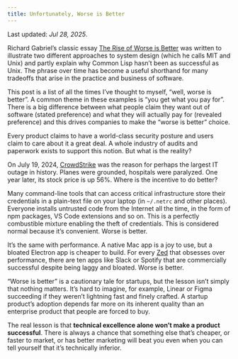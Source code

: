 ```yaml
---
title: Unfortunately, Worse is Better
---
```


Last updated: _Jul 28, 2025_.

Richard Gabriel's classic essay [The Rise of Worse is
Better](https://www.dreamsongs.com/RiseOfWorseIsBetter.html) was written to
illustrate two different approaches to system design (which he calls MIT and
Unix) and partly explain why Common Lisp hasn't been as successful as Unix. The
phrase over time has become a useful shorthand for many tradeoffs that arise in
the practice and business of software.

This post is a list of all the times I've thought to myself, "well, worse is better". A common theme in these examples is "you get what you pay for". There is a big difference between what people claim they want out of software (stated preference) and what they will actually pay for (revealed preference) and this drives companies to make the "worse is better" choice.

Every product claims to have a world-class security posture and users claim to care about it a great deal. A whole industry of audits and paperwork exists to support this notion. But what is the reality?

On July 19, 2024, [CrowdStrike](https://en.wikipedia.org/wiki/2024_CrowdStrike-related_IT_outages) was the reason for perhaps the largest IT outage in history. Planes were grounded, hospitals were paralyzed. One year later, its stock price is up 56%. Where is the incentive to do better?

Many command-line tools that can access critical infrastructure store their credentials in a plain-text file on your laptop (in `~/.netrc` and other places). Everyone installs untrusted code from the Internet all the time, in the form of npm packages, VS Code extensions and so on. This is a perfectly combustible mixture enabling the theft of credentials. This is considered normal because it's convenient. Worse is better.

It's the same with performance. A native Mac app is a joy to use, but a bloated Electron app is cheaper to build. For every [Zed](https://zed.dev) that obsesses over performance, there are ten apps like Slack or Spotify that are commercially successful despite being laggy and bloated. Worse is better.

"Worse is better" is a cautionary tale for startups, but the lesson isn't simply that nothing matters. It's hard to imagine, for example, Linear or Figma succeeding if they weren't lightning fast and finely crafted. A startup product's adoption depends far more on its inherent quality than an enterprise product that people are forced to buy.

The real lesson is that **technical excellence alone won't make a product successful**. There is always a chance that something else that's cheaper, or faster to market, or has better marketing will beat you even when you can tell yourself that it's technically inferior.


